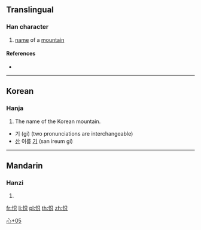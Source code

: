 {{character info/new}}
==Translingual==

===Han character===
{{Han char|rn=61|rad=心|as=05|sn=8|four=|canj=PRC|ids=⿰忄只}}

# [[name]] of a [[mountain]]

====References====
* {{Han ref|kx=0383.111|dj=0713.010|hdz=42285.051|uh=603E|ud=24638}}

----

==Korean==

===Hanja===
{{ko-hanja|hangeul=[[기]]|eumhun=[[산]] 이름 [[기]]|rv=gi|mr=ki|y=ki}}

# {{lang=ko|sort=心05}} The name of the Korean mountain.

* 기 (gi) (two pronunciations are interchangeable)
* [[산]] 이름 [[기]] (san ireum gi)

----

==Mandarin==

===Hanzi===
{{cmn-hanzi|pin=[[zhǐ]] ([[zhi3]])|wg=chih<sup>3</sup>}}

# {{defn|lang=cmn|sort=心05}}

[[Category:Korean-only CJKV Characters|心+05]]

[[fr:怾]]
[[li:怾]]
[[pl:怾]]
[[th:怾]]
[[zh:怾]]